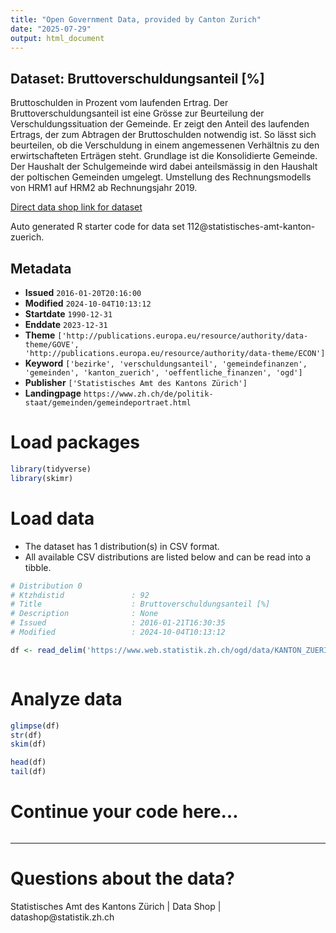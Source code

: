 ```yaml
---
title: "Open Government Data, provided by Canton Zurich"
date: "2025-07-29"
output: html_document
---
```


## Dataset: Bruttoverschuldungsanteil [%]

Bruttoschulden in Prozent vom laufenden Ertrag. Der Bruttoverschuldungsanteil ist eine Grösse zur Beurteilung der Verschuldungssituation der Gemeinde. Er zeigt den Anteil des laufenden Ertrags, der zum Abtragen der Bruttoschulden notwendig ist. So lässt sich beurteilen, ob die Verschuldung in einem angemessenen Verhältnis zu den erwirtschafteten Erträgen steht. Grundlage ist die Konsolidierte Gemeinde. Der Haushalt der Schulgemeinde wird dabei anteilsmässig in den Haushalt der poltischen Gemeinden umgelegt. Umstellung des Rechnungsmodells von HRM1 auf HRM2 ab Rechnungsjahr 2019.

[Direct data shop link for dataset](https://www.zh.ch/de/politik-staat/statistik-daten/datenkatalog.html#/datasets/112@statistisches-amt-kanton-zuerich)

Auto generated R starter code for data set 112@statistisches-amt-kanton-zuerich.

## Metadata

- **Issued** `2016-01-20T20:16:00`
- **Modified** `2024-10-04T10:13:12`
- **Startdate** `1990-12-31`
- **Enddate** `2023-12-31`
- **Theme** `['http://publications.europa.eu/resource/authority/data-theme/GOVE', 'http://publications.europa.eu/resource/authority/data-theme/ECON']`
- **Keyword** `['bezirke', 'verschuldungsanteil', 'gemeindefinanzen', 'gemeinden', 'kanton_zuerich', 'oeffentliche_finanzen', 'ogd']`
- **Publisher** `['Statistisches Amt des Kantons Zürich']`
- **Landingpage** `https://www.zh.ch/de/politik-staat/gemeinden/gemeindeportraet.html`


# Load packages

```r

library(tidyverse)
library(skimr)

```

# Load data

-   The dataset has 1 distribution(s) in CSV format.
-   All available CSV distributions are listed below and can be read into a tibble.

```r

# Distribution 0
# Ktzhdistid               : 92
# Title                    : Bruttoverschuldungsanteil [%]
# Description              : None
# Issued                   : 2016-01-21T16:30:35
# Modified                 : 2024-10-04T10:13:12

df <- read_delim('https://www.web.statistik.zh.ch/ogd/data/KANTON_ZUERICH_413.csv')



```

# Analyze data

```r

glimpse(df)
str(df)
skim(df)

head(df)
tail(df)

```

# Continue your code here...

```r

```

------------------------------------------------------------------------

# Questions about the data?

Statistisches Amt des Kantons Zürich | Data Shop | datashop@statistik.zh.ch
